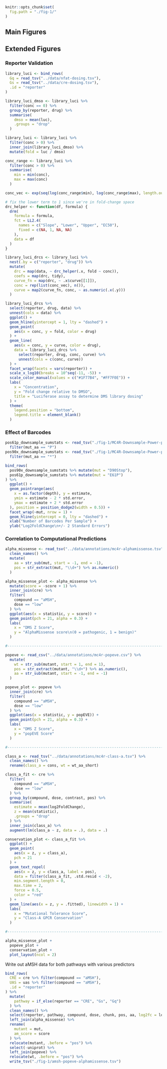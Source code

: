 ```r
knitr::opts_chunk$set(
  fig.path = "./fig-1/"
)
```

## Main Figures

## Extended Figures

### Reporter Validation

```r
library_luci <- bind_rows(
  Gq = read_tsv("../data/nfat-dosing.tsv"),
  Gs = read_tsv("../data/cre-dosing.tsv"),
  .id = "reporter"
)

library_luci_dmso <- library_luci %>%
  filter(conc == 0) %>%
  group_by(reporter, drug) %>%
  summarise(
    dmso = mean(luc),
    .groups = "drop"
  )

library_luci <- library_luci %>%
  filter(conc > 0) %>%
  inner_join(library_luci_dmso) %>%
  mutate(fold = luc / dmso)

conc_range <- library_luci %>%
  filter(conc > 0) %>%
  summarise(
    min = min(conc),
    max = max(conc)
  )

conc_vec <- exp(seq(log(conc_range$min), log(conc_range$max), length.out = 256))

# fix the lower term to 1 since we're in fold-change space
drc_helper <- function(df, formula) {
  drm(
    formula = formula,
    fct = LL2.4(
      names = c("Slope", "Lower", "Upper", "EC50"),
      fixed = c(NA, 1, NA, NA)
    ),
    data = df
  )
}

library_luci_drcs <- library_luci %>%
  nest(.by = c("reporter", "drug")) %>%
  mutate(
    drc = map(data, ~ drc_helper(.x, fold ~ conc)),
    coefs = map(drc, tidy),
    curve_fn = map(drc, ~ .x$curve[[1]]),
    conc = rep(list(conc_vec), n()),
    curve = map2(curve_fn, conc, ~ as.numeric(.x(.y)))
  )

library_luci_drcs %>%
  select(reporter, drug, data) %>%
  unnest(cols = data) %>%
  ggplot() +
  geom_hline(yintercept = 1, lty = "dashed") +
  geom_point(
    aes(x = conc, y = fold, color = drug)
  ) +
  geom_line(
    aes(x = conc, y = curve, color = drug),
    data = library_luci_drcs %>%
      select(reporter, drug, conc, curve) %>%
      unnest(cols = c(conc, curve))
  ) +
  facet_wrap(facets = vars(reporter)) +
  scale_x_log10(breaks = 10^seq(-11, -5)) +
  scale_color_manual(values = c("#1F77B4", "#FF7F0E")) +
  labs(
    x = "Concentration",
    y = "Fold change relative to DMSO",
    title = "Luciferase assay to determine DMS library dosing"
  ) +
  theme(
    legend.position = "bottom",
    legend.title = element_blank()
  )
```

### Effect of Barcodes

```r
pos61p_downsample_sumstats <- read_tsv("./fig-1/MC4R-Downsample-Power-pos61P-downsample.tsv") %>%
  filter(mut_aa == "P")
pos90x_downsample_sumstats <- read_tsv("./fig-1/MC4R-Downsample-Power-pos90X-downsample.tsv") %>%
  filter(mut_aa == "*")

bind_rows(
  pos90x_downsample_sumstats %>% mutate(mut = "D90Stop"),
  pos61p_downsample_sumstats %>% mutate(mut = "E61P")
) %>%
  ggplot() +
  geom_pointrange(aes(
    x = as.factor(depth), y = estimate,
    ymin = estimate - 2 * std.error,
    ymax = estimate + 2 * std.error
  ), position = position_dodge2(width = 0.5)) +
  facet_wrap(~mut, nrow = 1) +
  geom_hline(yintercept = 0, lty = "dashed") +
  xlab("Number of Barcodes Per Sample") +
  ylab("Log2FoldChange\n+/- 2 Standard Errors")
```

### Correlation to Computational Predictions

```r
alpha_missense <- read_tsv("../data/annotations/mc4r-alphamissense.tsv") %>%
  clean_names() %>%
  mutate(
    aa = str_sub(mut, start = -1, end = -1),
    pos = str_extract(mut, "\\d+") %>% as.numeric()
  )

alpha_missense_plot <- alpha_missense %>%
  mutate(score = -score + 1) %>%
  inner_join(cre) %>%
  filter(
    compound == "aMSH",
    dose == "low"
  ) %>%
  ggplot(aes(x = statistic, y = score)) +
  geom_point(pch = 21, alpha = 0.3) +
  labs(
    x = "DMS Z Score",
    y = "AlphaMissense score\n(0 = pathogenic, 1 = benign)"
  )

#-------------------------------------------------------------------------------

popeve <- read_csv("../data/annotations/mc4r-popeve.csv") %>%
  mutate(
    wt = str_sub(mutant, start = 1, end = 1),
    pos = str_extract(mutant, "\\d+") %>% as.numeric(),
    aa = str_sub(mutant, start = -1, end = -1)
  )

popeve_plot <- popeve %>%
  inner_join(cre) %>%
  filter(
    compound == "aMSH",
    dose == "low"
  ) %>%
  ggplot(aes(x = statistic, y = popEVE)) +
  geom_point(pch = 21, alpha = 0.3) +
  labs(
    x = "DMS Z Score",
    y = "popEVE Score"
  )

#-------------------------------------------------------------------------------

class_a <- read_tsv("../data/annotations/mc4r-class-a.tsv") %>%
  clean_names() %>%
  rename(class_a = cons, wt = wt_aa_short)

class_a_fit <- cre %>%
  filter(
    compound == "aMSH",
    dose == "low"
  ) %>%
  group_by(compound, dose, contrast, pos) %>%
  summarise(
    estimate = mean(log2FoldChange),
    z = mean(statistic),
    .groups = "drop"
  ) %>%
  inner_join(class_a) %>%
  augment(lm(class_a ~ z, data = .), data = .)

conservation_plot <- class_a_fit %>%
  ggplot() +
  geom_point(
    aes(x = z, y = class_a),
    pch = 21
  ) +
  geom_text_repel(
    aes(x = z, y = class_a, label = pos),
    data = filter(class_a_fit, .std.resid < -2),
    min.segment.length = 0,
    max.time = 2,
    force = 0.5,
    color = "red"
  ) +
  geom_line(aes(x = z, y = .fitted), linewidth = 1) +
  labs(
    x = "Mutational Tolerance Score",
    y = "Class-A GPCR Conservation"
  )

#-------------------------------------------------------------------------------

alpha_missense_plot +
  popeve_plot +
  conservation_plot +
  plot_layout(ncol = 2)
```


Write out aMSH data for both pathways with various predictors

```r
bind_rows(
  CRE = cre %>% filter(compound == "aMSH"),
  UAS = uas %>% filter(compound == "aMSH"),
  .id = "reporter"
) %>%
  mutate(
    pathway = if_else(reporter == "CRE", "Gs", "Gq")
  ) %>%
  clean_names() %>%
  select(reporter, pathway, compound, dose, chunk, pos, aa, log2fc = log2fold_change, std_error = log2std_error, statistic, p_value, p_adj) %>%
  left_join(alpha_missense) %>%
  rename(
    mutant = mut,
    am_score = score
  ) %>%
  relocate(mutant, .before = "pos") %>%
  select(-uniprot) %>%
  left_join(popeve) %>%
  relocate(wt, .before = "pos") %>%
  write_tsv("./fig-1/amsh-popeve-alphamissense.tsv")
```
